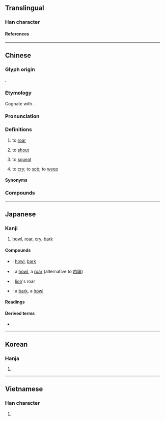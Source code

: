 {{character info}}
==Translingual==

===Han character===
{{Han char|rn=30|rad=口|as=04|sn=7|four=62010|canj=RNDU|ids=⿰口孔}}

====References====
{{Han ref|kx=0180.010|dkj=03377|dj=0397.100|hdz=10596.070|uh=543C}}

----

==Chinese==
{{zh-forms|alt=吽}}

===Glyph origin===
{{Han etym}}
{{Han compound|口|孔|ls=psc|c1=s|t1=mouth|c2=p}}.

===Etymology===
Cognate with {{cog|my|ဟောက်||to roar}}.

===Pronunciation===
{{zh-pron
|m=hǒu
|m-s=hou3
|dg=ху2
|c=hau3,haau1,hau2
|c-t=vau2
|g=heu3
|h=pfs=hô/ho/heu;gd=gêu4/kêu4/hau1
|j=hou2
|mb=ě
|md=hāu/hēu
|mn=háu/xm,zz:hó͘/qz:hió
|mn_note=háu - vernacular; hó͘/hió - literary
|mn-t=hao2
|w=2heu
|x=hou3
|ma=Zh-hǒu.oga
|mc=y
|oc=y
|cat=v
}}

===Definitions===
{{zh-hanzi}}

# {{lb|zh|of a large animal}} to [[roar]]
# {{lb|zh|of people}} to [[shout]]
# {{lb|zh|of inanimate objects such as cars}} to [[squeal]]
# {{lb|zh|Hokkien|Puxian Min}} to [[cry]]; to [[sob]]; to [[weep]]

====Synonyms====
{{zh-dial|哭}}

===Compounds===
{{zh-der|吼猴|吼怒|哮吼|吼叫|吼鶴|一牛吼地|急吼吼|怒吼|厲吼|吼猿|大吼|吼聲|嘶吼|叫吼|浪吼風號|獅子吼|河東獅吼|龜吼}}

{{zh-cat|Intermediate}}

----

==Japanese==

===Kanji===
{{ja-kanji|grade=|rs=口04}}

# [[howl]], [[roar]], [[cry]], [[bark]]

====Compounds====
{{der-top|Compounds}}
* {{ja-r|吼える|ほえる}}: [[howl]], [[bark]]
* {{ja-r|咆%吼|ほう%こう}}: a [[howl]], a [[roar]] (alternative to [[咆哮]])
* {{ja-r|獅%子%吼|し%し%く}}: [[lion]]'s roar
* {{ja-r|吼え声|ほえごえ}}: a [[bark]], a [[howl]]
{{der-bottom}}

====Readings====
{{ja-readings
|on=こう, く
|kun=ほ-える
}}

====Derived terms====
* {{ja-r|吼える|ほえる}}

----

==Korean==

===Hanja===
{{ko-hanja|후}}

# {{rfdef|ko|sort=口04}}

----

==Vietnamese==

===Han character===
{{vi-readings|reading=[[hống]], [[hổng]], [[khỏng]], [[rống]]|rs=口04}}

# {{rfdef|vi}}